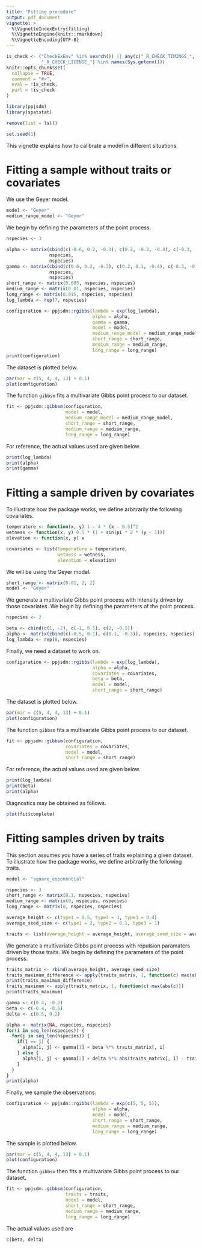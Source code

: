 ```yaml
---
title: "Fitting procedure"
output: pdf_document
vignette: >
  %\VignetteIndexEntry{fitting}
  %\VignetteEngine{knitr::rmarkdown}
  %\VignetteEncoding{UTF-8}
---
```


```r
is_check <- ("CheckExEnv" %in% search()) || any(c("_R_CHECK_TIMINGS_",
             "_R_CHECK_LICENSE_") %in% names(Sys.getenv()))
knitr::opts_chunk$set(
  collapse = TRUE,
  comment = "#>",
  eval = !is_check,
  purl = !is_check
)
```

```r
library(ppjsdm)
library(spatstat)

remove(list = ls())

set.seed(1)
```

This vignette explains how to calibrate a model in different situations.

# Fitting a sample without traits or covariates

We use the Geyer model.

```r
model <- "Geyer"
medium_range_model <- "Geyer"
```

We begin by defining the parameters of the point process.

```r
nspecies <- 3

alpha <- matrix(cbind(c(-0.6, 0.2, -0.3), c(0.2, -0.2, -0.4), c(-0.3, -0.4, -0.5)), 
                nspecies, 
                nspecies)
gamma <- matrix(cbind(c(0.6, 0.2, -0.3), c(0.2, 0.1, -0.4), c(-0.3, -0.4, 0.3)), 
                nspecies, 
                nspecies)
short_range <- matrix(0.005, nspecies, nspecies)
medium_range <- matrix(0.01, nspecies, nspecies)
long_range <- matrix(0.015, nspecies, nspecies)
log_lambda <- rep(7, nspecies)

configuration <- ppjsdm::rgibbs(lambda = exp(log_lambda), 
                                alpha = alpha,
                                gamma = gamma,
                                model = model,
                                medium_range_model = medium_range_model,
                                short_range = short_range,
                                medium_range = medium_range,
                                long_range = long_range)
print(configuration)
```

The dataset is plotted below.

```r
par(mar = c(5, 4, 4, 13) + 0.1)
plot(configuration)
```

The function `gibbsm` fits a multivariate Gibbs point process to our dataset.

```r
fit <- ppjsdm::gibbsm(configuration,
                      model = model,
                      medium_range_model = medium_range_model,
                      short_range = short_range,
                      medium_range = medium_range,
                      long_range = long_range)
```

For reference, the actual values used are given below.

```r
print(log_lambda)
print(alpha)
print(gamma)
```

# Fitting a sample driven by covariates

To illustrate how the package works, we define arbitrarily the following covariates.

```r
temperature <- function(x, y) 1 - 4 * (x - 0.5)^2
wetness <- function(x, y) 0.5 * (1 + sin(pi * 2 * (y - 1)))
elevation <- function(x, y) x

covariates <- list(temperature = temperature, 
                   wetness = wetness,
                   elevation = elevation)
```

We will be using the Geyer model.

```r
short_range <- matrix(0.01, 2, 2)
model <- "Geyer"
```

We generate a multivariate Gibbs point process with intensity driven by those covariates.
We begin by defining the parameters of the point process.

```r
nspecies <- 2

beta <- cbind(c(1, -2), c(-1, 0.5), c(2, -0.5))
alpha <- matrix(cbind(c(-0.5, 0.1), c(0.1, -0.3)), nspecies, nspecies)
log_lambda <- rep(8, nspecies)
```

Finally, we need a dataset to work on.

```r
configuration <- ppjsdm::rgibbs(lambda = exp(log_lambda), 
                                alpha = alpha, 
                                covariates = covariates, 
                                beta = beta,
                                model = model,
                                short_range = short_range)
```

The dataset is plotted below.

```r
par(mar = c(5, 4, 4, 13) + 0.1)
plot(configuration)
```

The function `gibbsm` fits a multivariate Gibbs point process to our dataset.

```r
fit <- ppjsdm::gibbsm(configuration, 
                      covariates = covariates,
                      model = model,
                      short_range = short_range)
```

For reference, the actual values used are given below.

```r
print(log_lambda)
print(beta)
print(alpha)
```

Diagnostics may be obtained as follows.

```r
plot(fit$complete)
```

# Fitting samples driven by traits

This section assumes you have a series of traits explaining a given dataset. 
To illustrate how the package works, we define arbitrarily the following traits.

```r
model <- "square_exponential"

nspecies <- 3
short_range <- matrix(0.1, nspecies, nspecies)
medium_range <- matrix(0, nspecies, nspecies)
long_range <- matrix(0, nspecies, nspecies)

average_height <- c(type1 = 0.5, type2 = 1, type3 = 0.4)
average_seed_size <- c(type1 = 2, type2 = 0.1, type3 = 1)

traits <- list(average_height = average_height, average_seed_size = average_seed_size)
```

We generate a multivariate Gibbs point process with repulsion paramaters driven by those traits.
We begin by defining the parameters of the point process.

```r
traits_matrix <- rbind(average_height, average_seed_size)
traits_maximum_difference <- apply(traits_matrix, 1, function(c) max(abs(outer(c, c, '-'))))
print(traits_maximum_difference)
traits_maximum <- apply(traits_matrix, 1, function(c) max(abs(c)))
print(traits_maximum)

gamma <- c(0.4, -0.2)
beta <- c(-0.4, -0.6)
delta <- c(0.5, 0.2)

alpha <- matrix(NA, nspecies, nspecies)
for(i in seq_len(nspecies)) {
  for(j in seq_len(nspecies)) {
    if(i == j) {
      alpha[i, j] <- gamma[1] + beta %*% traits_matrix[, i]
    } else {
      alpha[i, j] <- gamma[2] + delta %*% abs(traits_matrix[, i] - traits_matrix[, j])
    }
  }
}
print(alpha)
```

Finally, we sample the observations.

```r
configuration <- ppjsdm::rgibbs(lambda = exp(c(5, 5, 5)), 
                                alpha = alpha,
                                model = model, 
                                short_range = short_range,
                                medium_range = medium_range,
                                long_range = long_range)
```

The sample is plotted below.

```r
par(mar = c(5, 4, 4, 13) + 0.1)
plot(configuration)
```

The function `gibbsm` then fits a multivariate Gibbs point process to our dataset.

```r
fit <- ppjsdm::gibbsm(configuration, 
                      traits = traits, 
                      model = model, 
                      short_range = short_range,
                      medium_range = medium_range,
                      long_range = long_range)
```

The actual values used are

```r
c(beta, delta)
```
